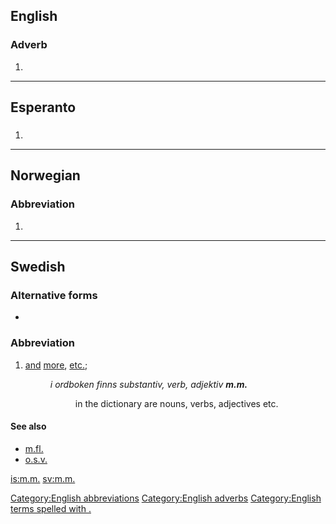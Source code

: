 {{also|mm|Mm|MM|mm.|.mm|M&M}}
==English==

===Adverb===
{{head|en}}

# {{abbreviation of|mutatis mutandis|lang=en}}

[[Category:English abbreviations]]
[[Category:English adverbs]]

[[Category:English terms spelled with .]]
----

==Esperanto==

==={{abbreviation-old|eo}}===
{{head|eo}}

# {{abbreviation of|marmejlo|lang=eo}}

----

==Norwegian==

===Abbreviation===
{{head|no|abbreviation}}

# {{abbreviation of|med mer|lang=no}}
----

==Swedish==

===Alternative forms===
* {{l|sv|mm}}

===Abbreviation===
{{head|sv|abbreviation}}

# [[and]] [[more]], [[etc.]]; {{abbreviation of|[[med]] [[mera]]|lang=sv}}
#: ''i ordboken finns substantiv, verb, adjektiv '''m.m.'''''
#:: in the dictionary are nouns, verbs, adjectives etc.

====See also====
* [[m.fl.]]
* [[o.s.v.]]

[[is:m.m.]]
[[sv:m.m.]]